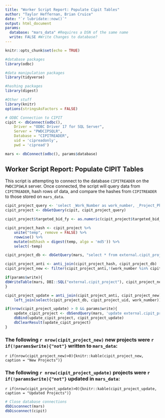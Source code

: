 ```yaml
---
title: "Worker Script Report: Populate Cipit Tables"
author: "Taylor Heffernan, Brian Cruice"
date: "`r lubridate::now()`"
output: html_document
params:
  database: "mars_data" #Requires a DSN of the same name
  write: FALSE #Write Changes to database?
---
```


```r
knitr::opts_chunk$set(echo = TRUE)

#database packages
library(odbc)

#data manipulation packages
library(tidyverse)

#hashing packages
library(digest)

#Other stuff
library(knitr)
options(stringsAsFactors = FALSE)

# ODBC Connection to CIPIT
cipit <- dbConnect(odbc(),
    Driver = "ODBC Driver 17 for SQL Server", 
    Server = "PWDCIPSQLR", 
    Database = "CIPITREADER", 
    uid = 'cipreadonly', 
    pwd = 'cipread')

mars <- dbConnect(odbc(), params$database)
```

## Worker Script Report: Populate CIPIT Tables

This script is attempting to connect to the database `CIPITREADER` on the `PWDCIPSWLR` server. Once connected, the script will query data from `CIPITREADER`, hash rows of data, and compare the hashes from `CIPITREADER` to those stored on `mars_data`.

```r
cipit_project_query <- 'select _Work_Number as work_number, _Project_Phase as project_phase, _Project_Phase_Status as project_phase_status, _Project_Title as project_title, _Targeted_Bid_FY as targeted_bid_fy, PC_NTP_Date as pc_ntp_date, CONST_Construction_Start_Date as construction_start_date, DESIGN_Design_Engineer as design_engineer, CONST_Division_Engineer as division_engineer, CONST_Contractor as contractor, ProjectAutoID as projectautoid, CONST_Substantially_Complete_Date as construction_complete_date, CONST_Contract_Close_Date as contract_closed_date from Project'
cipit_project <- dbGetQuery(cipit, cipit_project_query)

cipit_project$targeted_bid_fy <- as.numeric(cipit_project$targeted_bid_fy)

cipit_project_hash <- cipit_project %>%
    unite("temp", remove = FALSE) %>%
    rowwise() %>%
    mutate(md5hash = digest(temp, algo = 'md5')) %>%
    select(-temp)

cipit_project_db <- dbGetQuery(mars, "select * from external.cipit_project")
```

```r

cipit_project_anti <- anti_join(cipit_project_hash, cipit_project_db)
cipit_project_new <- filter(cipit_project_anti,!(work_number %in% cipit_project_db$work_number))

if(params$write){
dbWriteTable(mars, DBI::SQL("external.cipit_project"), cipit_project_new, append = TRUE)
}

cipit_project_update = anti_join(cipit_project_anti, cipit_project_new) %>%
    left_join(select(cipit_project_db, cipit_project_uid, work_number))

if(nrow(cipit_project_update) > 0 && params$write){
    update_cipit_project <- dbSendQuery(mars, 'update external.cipit_project set work_number=?, project_phase=?, project_phase_status=?, project_title=?, targeted_bid_fy=?, pc_ntp_date=?, construction_start_date=?, design_engineer=?, division_engineer=?, contractor=?, projectautoid=?, construction_complete_date=?, contract_closed_date=?, md5hash=? where cipit_project_uid=?')
    dbBind(update_cipit_project, cipit_project_update)
    dbClearResult(update_cipit_project)
} 

```

### The following `r nrow(cipit_project_new)` new projects were `r if(!params$write){"not"}` written to `mars_data`:
`r if(nrow(cipit_project_new)>0){knitr::kable(cipit_project_new, caption = "New Projects")}`

### The following `r nrow(cipit_project_update)` projects were `r if(!params$write){"not"}` updated in `mars_data`:
`r if(nrow(cipit_project_update)>0){knitr::kable(cipit_project_update, caption = "Updated Projects")}`

```r
# Close database connections
dbDisconnect(mars)
dbDisconnect(cipit)

```

